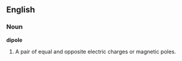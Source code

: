 ==English==

===Noun===

'''dipole'''

#A pair of equal and opposite electric charges or magnetic poles.